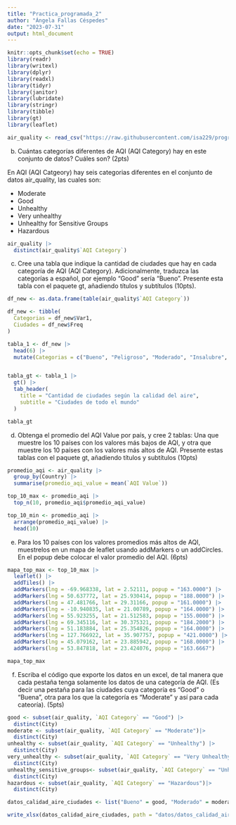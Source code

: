 ```yaml
---
title: "Practica_programada_2"
author: "Ángela Fallas Céspedes"
date: "2023-07-31"
output: html_document
---
```


```r
knitr::opts_chunk$set(echo = TRUE)
library(readr)
library(writexl)
library(dplyr)
library(readxl)
library(tidyr)
library(janitor)
library(lubridate)
library(stringr)
library(tibble)
library(gt)
library(leaflet)
```


```r
air_quality <- read_csv("https://raw.githubusercontent.com/isa229/programacion_analisis_datos_ii/main/air_quality_index.csv")
```
b. Cuántas categorías diferentes de AQI (AQI Category) hay en este conjunto de datos? Cuáles son?
(2pts)

En AQI (AQI Catgeory) hay seis categorias diferentes en el conjunto de datos air_quality, las cuales son:

- Moderate
- Good
- Unhealthy
- Very unhealthy
- Unhealthy for Sensitive Groups
- Hazardous


```r
air_quality |> 
  distinct(air_quality$`AQI Category`) 
```

c. Cree una tabla que indique la cantidad de ciudades que hay en cada categoría de AQI (AQI Category).
Adicionalmente, traduzca las categorías a español, por ejemplo “Good” sería “Bueno”. Presente esta
tabla con el paquete gt, añadiendo títulos y subtítulos (10pts).
```r
df_new <- as.data.frame(table(air_quality$`AQI Category`))

df_new <- tibble(
  Categorias = df_new$Var1,
  Ciudades = df_new$Freq
)

tabla_1 <- df_new |> 
  head(6) |> 
  mutate(Categorias = c("Bueno", "Peligroso", "Moderado", "Insalubre", "Insalubre para grupos sensibles", "Muy insalubre"))


tabla_gt <- tabla_1 |> 
  gt() |> 
  tab_header(
    title = "Cantidad de ciudades según la calidad del aire", 
    subtitle = "Ciudades de todo el mundo"
  )

tabla_gt

```

d. Obtenga el promedio del AQI Value por país, y cree 2 tablas: Una que muestre los 10 países con los
valores más bajos de AQI, y otra que muestre los 10 países con los valores más altos de AQI. Presente
estas tablas con el paquete gt, añadiendo títulos y subtítulos (10pts)
```r
promedio_aqi <- air_quality |> 
  group_by(Country) |> 
  summarise(promedio_aqi_value = mean(`AQI Value`))

top_10_max <- promedio_aqi |> 
  top_n(10, promedio_aqi$promedio_aqi_value)

top_10_min <- promedio_aqi |> 
  arrange(promedio_aqi_value) |> 
  head(10)
```

e. Para los 10 países con los valores promedios más altos de AQI, muestrelos en un mapa de leaflet usando
addMarkers o un addCircles. En el popup debe colocar el valor promedio del AQI. (6pts)
```r
mapa_top_max <- top_10_max |> 
  leaflet() |> 
  addTiles() |> 
  addMarkers(lng = -69.968338, lat = 2.52111, popup = "163.0000") |> 
  addMarkers(lng = 50.637772, lat = 25.930414, popup = "188.0000") |> 
  addMarkers(lng = 47.481766, lat = 29.31166, popup = "161.0000") |> 
  addMarkers(lng = -10.940835, lat = 21.00789, popup = "164.0000") |> 
  addMarkers(lng = 55.923255, lat = 21.512583, popup = "155.0000") |> 
  addMarkers(lng = 69.345116, lat = 30.375321, popup = "184.2000") |> 
  addMarkers(lng = 51.183884, lat = 25.354826, popup = "164.0000") |> 
  addMarkers(lng = 127.766922, lat = 35.907757, popup = "421.0000") |> 
  addMarkers(lng = 45.079162, lat = 23.885942, popup = "168.0000") |> 
  addMarkers(lng = 53.847818, lat = 23.424076, popup = "163.6667")

mapa_top_max
```

f. Escriba el código que exporte los datos en un excel, de tal manera que cada pestaña tenga solamente
los datos de una categoría de AQI. (Es decir una pestaña para las ciudades cuya categoría es “Good”
o “Buena”, otra para los que la categoría es “Moderate” y así para cada cateoría). (5pts)
```r
good <- subset(air_quality, `AQI Category` == "Good") |> 
  distinct(City)
moderate <- subset(air_quality, `AQI Category` == "Moderate")|> 
  distinct(City)
unhealthy <- subset(air_quality, `AQI Category` == "Unhealthy") |> 
  distinct(City)
very_unhealthy <- subset(air_quality, `AQI Category` == "Very Unhealthy")|> 
  distinct(City)
unhealthy_sensitive_groups<- subset(air_quality, `AQI Category` == "Unhealthy for Sensitive Groups")|> 
  distinct(City)
hazardous <- subset(air_quality, `AQI Category` == "Hazardous")|> 
  distinct(City)

datos_calidad_aire_ciudades <- list("Bueno" = good, "Moderado" = moderate, "Insalubre" = unhealthy, "Muy Insalubre" = very_unhealthy, "Insalubre para grupos sensibles" = unhealthy_sensitive_groups, "Peligroso" = hazardous)

write_xlsx(datos_calidad_aire_ciudades, path = "datos/datos_calidad_aire_ciudades.xlsx")

```

